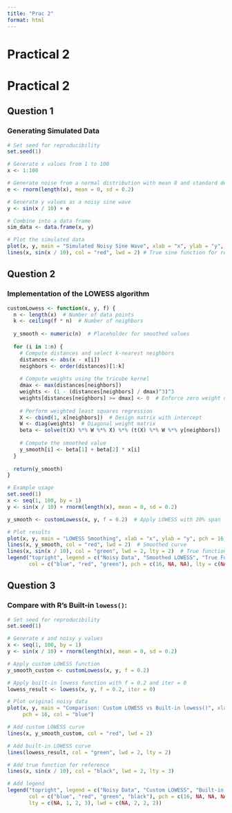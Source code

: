 ```yaml
---
title: "Prac 2"
format: html
---
```


# Practical 2

# Practical 2

## Question 1

### Generating Simulated Data

```r
# Set seed for reproducibility
set.seed(1)

# Generate x values from 1 to 100
x <- 1:100

# Generate noise from a normal distribution with mean 0 and standard deviation 0.2
e <- rnorm(length(x), mean = 0, sd = 0.2)

# Generate y values as a noisy sine wave
y <- sin(x / 10) + e

# Combine into a data frame
sim_data <- data.frame(x, y)

# Plot the simulated data
plot(x, y, main = "Simulated Noisy Sine Wave", xlab = "x", ylab = "y", pch = 16, col = "blue")
lines(x, sin(x / 10), col = "red", lwd = 2) # True sine function for reference
```

## Question 2

### Implementation of the LOWESS algorithm

```r
customLowess <- function(x, y, f) {
  n <- length(x)  # Number of data points
  k <- ceiling(f * n)  # Number of neighbors
  
  y_smooth <- numeric(n)  # Placeholder for smoothed values
  
  for (i in 1:n) {
    # Compute distances and select k-nearest neighbors
    distances <- abs(x - x[i])
    neighbors <- order(distances)[1:k]
    
    # Compute weights using the tricube kernel
    dmax <- max(distances[neighbors])
    weights <- (1 - (distances[neighbors] / dmax)^3)^3
    weights[distances[neighbors] >= dmax] <- 0  # Enforce zero weight outside dmax
    
    # Perform weighted least squares regression
    X <- cbind(1, x[neighbors])  # Design matrix with intercept
    W <- diag(weights)  # Diagonal weight matrix
    beta <- solve(t(X) %*% W %*% X) %*% (t(X) %*% W %*% y[neighbors])  # (X'WX)^(-1) X'W y
    
    # Compute the smoothed value
    y_smooth[i] <- beta[1] + beta[2] * x[i]
  }
  
  return(y_smooth)
}

# Example usage
set.seed(1)
x <- seq(1, 100, by = 1)
y <- sin(x / 10) + rnorm(length(x), mean = 0, sd = 0.2)

y_smooth <- customLowess(x, y, f = 0.2)  # Apply LOWESS with 20% span

# Plot results
plot(x, y, main = "LOWESS Smoothing", xlab = "x", ylab = "y", pch = 16, col = "blue")
lines(x, y_smooth, col = "red", lwd = 2)  # Smoothed curve
lines(x, sin(x / 10), col = "green", lwd = 2, lty = 2)  # True function
legend("topright", legend = c("Noisy Data", "Smoothed LOWESS", "True Function"),
       col = c("blue", "red", "green"), pch = c(16, NA, NA), lty = c(NA, 1, 2))
```

## Question 3

### **Compare with R’s Built-in `lowess()`:**

```r
# Set seed for reproducibility
set.seed(1)

# Generate x and noisy y values
x <- seq(1, 100, by = 1)
y <- sin(x / 10) + rnorm(length(x), mean = 0, sd = 0.2)

# Apply custom LOWESS function
y_smooth_custom <- customLowess(x, y, f = 0.2)

# Apply built-in lowess function with f = 0.2 and iter = 0
lowess_result <- lowess(x, y, f = 0.2, iter = 0)

# Plot original noisy data
plot(x, y, main = "Comparison: Custom LOWESS vs Built-in lowess()", xlab = "x", ylab = "y",
     pch = 16, col = "blue")

# Add custom LOWESS curve
lines(x, y_smooth_custom, col = "red", lwd = 2)

# Add built-in LOWESS curve
lines(lowess_result, col = "green", lwd = 2, lty = 2)

# Add true function for reference
lines(x, sin(x / 10), col = "black", lwd = 2, lty = 3)

# Add legend
legend("topright", legend = c("Noisy Data", "Custom LOWESS", "Built-in lowess", "True Function"),
       col = c("blue", "red", "green", "black"), pch = c(16, NA, NA, NA), 
       lty = c(NA, 1, 2, 3), lwd = c(NA, 2, 2, 2))
```
